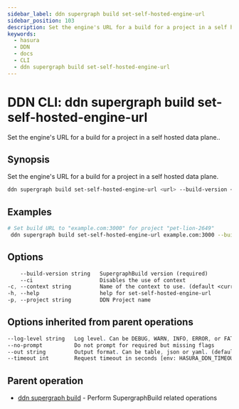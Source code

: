 ```yaml
---
sidebar_label: ddn supergraph build set-self-hosted-engine-url
sidebar_position: 103
description: Set the engine's URL for a build for a project in a self hosted data plane. using the DDN CLI
keywords:
  - hasura
  - DDN
  - docs
  - CLI
  - ddn supergraph build set-self-hosted-engine-url
---
```


# DDN CLI: ddn supergraph build set-self-hosted-engine-url

Set the engine's URL for a build for a project in a self hosted data plane..

## Synopsis

Set the engine's URL for a build for a project in a self hosted data plane.

```bash
ddn supergraph build set-self-hosted-engine-url <url> --build-version <build-version> [flags]
```

## Examples

```bash
# Set build URL to "example.com:3000" for project "pet-lion-2649"
 ddn supergraph build set-self-hosted-engine-url example.com:3000 --build-version <build-version> --project pet-lion-2649
```

## Options

```sass
    --build-version string   SupergraphBuild version (required)
    --ci                     Disables the use of context
-c, --context string         Name of the context to use. (default <current_context>)
-h, --help                   help for set-self-hosted-engine-url
-p, --project string         DDN Project name
```

## Options inherited from parent operations

```sass
--log-level string   Log level. Can be DEBUG, WARN, INFO, ERROR, or FATAL. (default "INFO")
--no-prompt          Do not prompt for required but missing flags
--out string         Output format. Can be table, json or yaml. (default "table")
--timeout int        Request timeout in seconds [env: HASURA_DDN_TIMEOUT] (default 100)
```

## Parent operation

- [ddn supergraph build](/reference/cli/commands/ddn_supergraph_build) - Perform SupergraphBuild related operations
